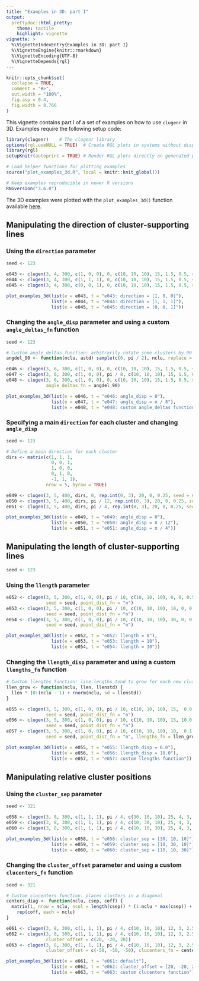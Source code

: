 ```yaml
---
title: "Examples in 3D: part I"
output:
  prettydoc::html_pretty:
    theme: tactile
    highlight: vignette
vignette: >
  %\VignetteIndexEntry{Examples in 3D: part I}
  %\VignetteEngine{knitr::rmarkdown}
  %\VignetteEncoding{UTF-8}
  %\VignetteDepends{rgl}
---
```


```r
knitr::opts_chunk$set(
  collapse = TRUE,
  comment = "#>",
  out.width = "100%",
  fig.asp = 0.4,
  fig.width = 8.766
)
```

This vignette contains part I of a set of examples on how to use `clugenr` in
3D. Examples require the following setup code:

```r
library(clugenr)    # The clugenr library
options(rgl.useNULL = TRUE)  # Create RGL plots in systems without displays (CI)
library(rgl)
setupKnitr(autoprint = TRUE) # Render RGL plots directly on generated page

# Load helper functions for plotting examples
source("plot_examples_3d.R", local = knitr::knit_global())

# Keep examples reproducible in newer R versions
RNGversion("3.6.0")
```

The 3D examples were plotted with the `plot_examples_3d()` function available
[here](https://github.com/clugen/clugenr/blob/main/vignettes/plot_examples_3d.R).

## Manipulating the direction of cluster-supporting lines

### Using the `direction` parameter

```r
seed <- 123
```

```r
e043 <- clugen(3, 4, 300, c(1, 0, 0), 0, c(10, 10, 10), 15, 1.5, 0.5, seed = seed)
e044 <- clugen(3, 4, 300, c(1, 1, 1), 0, c(10, 10, 10), 15, 1.5, 0.5, seed = seed)
e045 <- clugen(3, 4, 300, c(0, 0, 1), 0, c(10, 10, 10), 15, 1.5, 0.5, seed = seed)
```

```r
plot_examples_3d(list(e = e043, t = "e043: direction = [1, 0, 0]"),
                 list(e = e044, t = "e044: direction = [1, 1, 1]"),
                 list(e = e045, t = "e045: direction = [0, 0, 1]"))
```

### Changing the `angle_disp` parameter and using a custom `angle_deltas_fn` function

```r
seed <- 123
```

```r
# Custom angle_deltas function: arbitrarily rotate some clusters by 90 degrees
angdel_90 <- function(nclu, astd) sample(c(0, pi / 2), nclu, replace = TRUE)
```

```r
e046 <- clugen(3, 6, 300, c(1, 0, 0), 0, c(10, 10, 10), 15, 1.5, 0.5, seed = seed)
e047 <- clugen(3, 6, 300, c(1, 0, 0), pi / 8, c(10, 10, 10), 15, 1.5, 0.5, seed = seed)
e048 <- clugen(3, 6, 300, c(1, 0, 0), 0, c(10, 10, 10), 15, 1.5, 0.5, seed = seed,
               angle_deltas_fn = angdel_90)
```

```r
plot_examples_3d(list(e = e046, t = "e046: angle_disp = 0"),
                 list(e = e047, t = "e047: angle_disp = π / 8"),
                 list(e = e048, t = "e048: custom angle_deltas function"))
```

### Specifying a main `direction` for each cluster and changing `angle_disp`

```r
seed <- 123
```

```r
# Define a main direction for each cluster
dirs <- matrix(c(1, 1, 1,
                 0, 0, 1,
                 1, 0, 0,
                 0, 1, 0,
                 -1, 1, 1),
               nrow = 5, byrow = TRUE)
```

```r
e049 <- clugen(3, 5, 400, dirs, 0, rep.int(0, 3), 20, 0, 0.25, seed = seed)
e050 <- clugen(3, 5, 400, dirs, pi / 12, rep.int(0, 3), 20, 0, 0.25, seed = seed)
e051 <- clugen(3, 5, 400, dirs, pi / 4, rep.int(0, 3), 20, 0, 0.25, seed = seed)
```

```r
plot_examples_3d(list(e = e049, t = "e049: angle_disp = 0"),
                 list(e = e050, t = "e050: angle_disp = π / 12"),
                 list(e = e051, t = "e051: angle_disp = π / 4"))
```

## Manipulating the length of cluster-supporting lines

```r
seed <- 123
```

### Using the `llength` parameter

```r
e052 <- clugen(3, 5, 300, c(1, 0, 0), pi / 10, c(10, 10, 10), 0, 0, 0.5,
               seed = seed, point_dist_fn = "n")
e053 <- clugen(3, 5, 300, c(1, 0, 0), pi / 10, c(10, 10, 10), 10, 0, 0.5,
               seed = seed, point_dist_fn = "n")
e054 <- clugen(3, 5, 300, c(1, 0, 0), pi / 10, c(10, 10, 10), 30, 0, 0.5,
               seed = seed, point_dist_fn = "n")
```

```r
plot_examples_3d(list(e = e052, t = "e052: llength = 0"),
                 list(e = e053, t = "e053: llength = 10"),
                 list(e = e054, t = "e054: llength = 30"))
```

### Changing the `llength_disp` parameter and using a custom `llengths_fn` function

```r
# Custom llengths function: line lengths tend to grow for each new cluster
llen_grow <- function(nclu, llen, llenstd) {
  llen * (0:(nclu - 1) + rnorm(nclu, sd = llenstd))
}
```

```r
e055 <- clugen(3, 5, 300, c(1, 0, 0), pi / 10, c(10, 10, 10), 15,  0.0, 0.5,
               seed = seed, point_dist_fn = "n")
e056 <- clugen(3, 5, 300, c(1, 0, 0), pi / 10, c(10, 10, 10), 15, 10.0, 0.5,
               seed = seed, point_dist_fn = "n")
e057 <- clugen(3, 5, 300, c(1, 0, 0), pi / 10, c(10, 10, 10), 10,  0.1, 0.5,
               seed = seed, point_dist_fn = "n", llengths_fn = llen_grow)
```

```r
plot_examples_3d(list(e = e055, t = "e055: llength_disp = 0.0"),
                 list(e = e056, t = "e056: llength_disp = 10.0"),
                 list(e = e057, t = "e057: custom llengths function"))
```

## Manipulating relative cluster positions

### Using the `cluster_sep` parameter

```r
seed <- 321
```

```r
e058 <- clugen(3, 8, 300, c(1, 1, 1), pi / 4, c(30, 10, 10), 25, 4, 3, seed = seed)
e059 <- clugen(3, 8, 300, c(1, 1, 1), pi / 4, c(10, 30, 10), 25, 4, 3, seed = seed)
e060 <- clugen(3, 8, 300, c(1, 1, 1), pi / 4, c(10, 10, 30), 25, 4, 3, seed = seed)
```

```r
plot_examples_3d(list(e = e058, t = "e058: cluster_sep = [30, 10, 10]"),
                 list(e = e059, t = "e059: cluster_sep = [10, 30, 10]"),
                 list(e = e060, t = "e060: cluster_sep = [10, 10, 30]"))
```

### Changing the `cluster_offset` parameter and using a custom `clucenters_fn` function

```r
seed <- 321
```

```r
# Custom clucenters function: places clusters in a diagonal
centers_diag <- function(nclu, csep, coff) {
  matrix(1, nrow = nclu, ncol = length(csep)) * (1:nclu * max(csep)) +
    rep(coff, each = nclu)
}
```

```r
e061 <- clugen(3, 8, 300, c(1, 1, 1), pi / 4, c(10, 10, 10), 12, 3, 2.5, seed = seed)
e062 <- clugen(3, 8, 300, c(1, 1, 1), pi / 4, c(10, 10, 10), 12, 3, 2.5, seed = seed,
               cluster_offset = c(20, -20, 20))
e063 <- clugen(3, 8, 300, c(1, 1, 1), pi / 4, c(10, 10, 10), 12, 3, 2.5, seed = seed,
               cluster_offset = c(-50, -50, -50), clucenters_fn = centers_diag)
```

```r
plot_examples_3d(list(e = e061, t = "e061: default"),
                 list(e = e062, t = "e062: cluster_offset = [20, -20, 20]"),
                 list(e = e063, t = "e063: custom clucenters function"))
```
